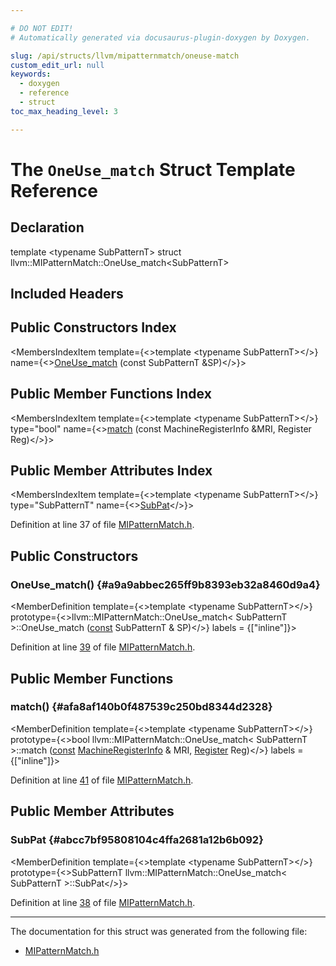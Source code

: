 ```yaml
---

# DO NOT EDIT!
# Automatically generated via docusaurus-plugin-doxygen by Doxygen.

slug: /api/structs/llvm/mipatternmatch/oneuse-match
custom_edit_url: null
keywords:
  - doxygen
  - reference
  - struct
toc_max_heading_level: 3

---
```





# The `OneUse_match` Struct Template Reference

<DoxygenPage pluginConfig={pluginConfig}>



## Declaration

<CodeBlock>template &lt;typename SubPatternT&gt;
struct llvm::MIPatternMatch::OneUse_match&lt;SubPatternT&gt;</CodeBlock>

## Included Headers

<IncludesList>
<IncludesListItem
  filePath="llvm/CodeGen/GlobalISel/MIPatternMatch.h"
  permalink="/docs/api/files/include/include/llvm/include/llvm/codegen/include/llvm/codegen/globalisel/mipatternmatch-h"
  isLocal="true" />
</IncludesList>

## Public Constructors Index

<MembersIndex>

<MembersIndexItem
  template={<>template &lt;typename SubPatternT&gt;</>}
  name={<><a href="#a9a9abbec265ff9b8393eb32a8460d9a4">OneUse&#95;match</a> (const SubPatternT &amp;SP)</>}>
</MembersIndexItem>

</MembersIndex>

## Public Member Functions Index

<MembersIndex>

<MembersIndexItem
  template={<>template &lt;typename SubPatternT&gt;</>}
  type="bool"
  name={<><a href="#afa8af140b0f487539c250bd8344d2328">match</a> (const MachineRegisterInfo &amp;MRI, Register Reg)</>}>
</MembersIndexItem>

</MembersIndex>

## Public Member Attributes Index

<MembersIndex>

<MembersIndexItem
  template={<>template &lt;typename SubPatternT&gt;</>}
  type="SubPatternT"
  name={<><a href="#abcc7bf95808104c4ffa2681a12b6b092">SubPat</a></>}>
</MembersIndexItem>

</MembersIndex>


Definition at line 37 of file <a href="/docs/api/files/include/include/llvm/include/llvm/codegen/include/llvm/codegen/globalisel/mipatternmatch-h">MIPatternMatch.h</a>.

<SectionDefinition>

## Public Constructors

### OneUse&#95;match() {#a9a9abbec265ff9b8393eb32a8460d9a4}

<MemberDefinition
  template={<>template &lt;typename SubPatternT&gt;</>}
  prototype={<>llvm::MIPatternMatch::OneUse&#95;match&lt; SubPatternT &gt;::OneUse&#95;match (<a href="/docs/api/files/lib/lib/target/lib/target/aarch64/aarch64promoteconstant-cpp/#a90f8350fecae261c25be85d38b451bff">const</a> SubPatternT &amp; SP)</>}
  labels = {["inline"]}>

Definition at line <a href="/docs/api/files/include/include/llvm/include/llvm/codegen/include/llvm/codegen/globalisel/mipatternmatch-h/#l00039">39</a> of file <a href="/docs/api/files/include/include/llvm/include/llvm/codegen/include/llvm/codegen/globalisel/mipatternmatch-h">MIPatternMatch.h</a>.
</MemberDefinition>

</SectionDefinition>

<SectionDefinition>

## Public Member Functions

### match() {#afa8af140b0f487539c250bd8344d2328}

<MemberDefinition
  template={<>template &lt;typename SubPatternT&gt;</>}
  prototype={<>bool llvm::MIPatternMatch::OneUse&#95;match&lt; SubPatternT &gt;::match (<a href="/docs/api/files/lib/lib/target/lib/target/aarch64/aarch64promoteconstant-cpp/#a90f8350fecae261c25be85d38b451bff">const</a> <a href="/docs/api/classes/llvm/machineregisterinfo">MachineRegisterInfo</a> &amp; MRI, <a href="/docs/api/classes/llvm/register">Register</a> Reg)</>}
  labels = {["inline"]}>

Definition at line <a href="/docs/api/files/include/include/llvm/include/llvm/codegen/include/llvm/codegen/globalisel/mipatternmatch-h/#l00041">41</a> of file <a href="/docs/api/files/include/include/llvm/include/llvm/codegen/include/llvm/codegen/globalisel/mipatternmatch-h">MIPatternMatch.h</a>.
</MemberDefinition>

</SectionDefinition>

<SectionDefinition>

## Public Member Attributes

### SubPat {#abcc7bf95808104c4ffa2681a12b6b092}

<MemberDefinition
  template={<>template &lt;typename SubPatternT&gt;</>}
  prototype={<>SubPatternT llvm::MIPatternMatch::OneUse&#95;match&lt; SubPatternT &gt;::SubPat</>}>

Definition at line <a href="/docs/api/files/include/include/llvm/include/llvm/codegen/include/llvm/codegen/globalisel/mipatternmatch-h/#l00038">38</a> of file <a href="/docs/api/files/include/include/llvm/include/llvm/codegen/include/llvm/codegen/globalisel/mipatternmatch-h">MIPatternMatch.h</a>.
</MemberDefinition>

</SectionDefinition>

<hr/>

The documentation for this struct was generated from the following file:

<ul>
<li><a href="/docs/api/files/include/include/llvm/include/llvm/codegen/include/llvm/codegen/globalisel/mipatternmatch-h">MIPatternMatch.h</a></li>
</ul>

</DoxygenPage>
